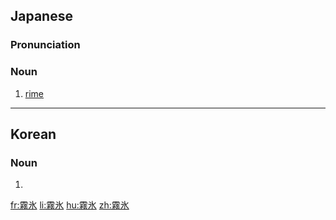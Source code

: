 ==Japanese==
{{ja-kanjitab|む|ひょう|yomi=o}}

===Pronunciation===
{{ja-pron|むひょう|y=o}}

===Noun===
{{ja-noun|むひょう}}

# [[rime]]

----

==Korean==
{{ko-hanjatab}}

===Noun===
{{ko-noun|hj|hangeul=무빙}}

# {{hanja form of|무빙|[[rime]]}}

[[fr:霧氷]]
[[li:霧氷]]
[[hu:霧氷]]
[[zh:霧氷]]
